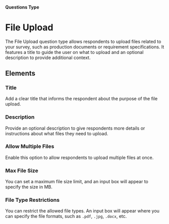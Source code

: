 
#### Questions Type

# File Upload

The File Upload question type allows respondents to upload files related to your survey, such as production documents or requirement specifications. It features a title to guide the user on what to upload and an optional description to provide additional context.

<SurveyEmbed surveyUrl="https://app.escuta.ai/s/oo4e6vva48w0trn01ht8krwo" />

## Elements
<MdxImage
  src={FileUpload}
  alt="Overview of Fill Upload question type"
  quality="100"
  className="max-w-full rounded-lg sm:max-w-3xl"
/>

### Title
Add a clear title that informs the respondent about the purpose of the file upload.

### Description
Provide an optional description to give respondents more details or instructions about what files they need to upload.

### Allow Multiple Files
Enable this option to allow respondents to upload multiple files at once.

### Max File Size
You can set a maximum file size limit, and an input box will appear to specify the size in MB.

### File Type Restrictions
You can restrict the allowed file types. An input box will appear where you can specify the file formats, such as `.pdf`, `.jpg`, `.docx`, etc.